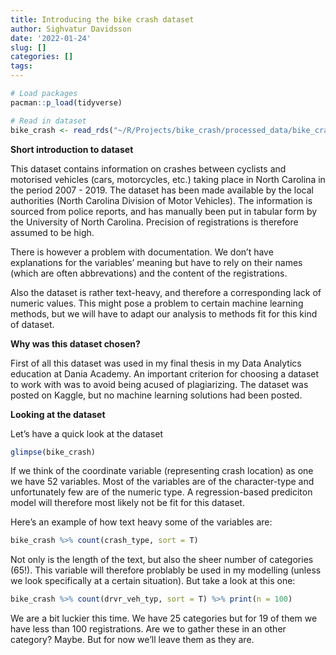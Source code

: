 ```yaml
---
title: Introducing the bike crash dataset
author: Sighvatur Davidsson
date: '2022-01-24'
slug: []
categories: []
tags:
---
```


```r
# Load packages
pacman::p_load(tidyverse)

# Read in dataset
bike_crash <- read_rds("~/R/Projects/bike_crash/processed_data/bike_crash.rds")

```

**Short introduction to dataset**

This dataset contains information on crashes between cyclists and motorised vehicles (cars, motorcycles, etc.) taking place in North Carolina in the period 2007 - 2019. The dataset has been made available by the local authorities (North Carolina Division of Motor Vehicles). The information is sourced from police reports, and has manually been put in tabular form by the University of North Carolina. Precision of registrations is therefore assumed to be high.

There is however a problem with documentation. We don't have explanations for the variables' meaning but have to rely on their names (which are often abbrevations) and the content of the registrations. 

Also the dataset is rather text-heavy, and therefore a corresponding lack of numeric values. This might pose a problem to certain machine learning methods, but we will have to adapt our analysis to methods fit for this kind of dataset.

**Why was this dataset chosen?**

First of all this dataset was used in my final thesis in my Data Analytics education at Dania Academy. An important criterion for choosing a dataset to work with was to avoid being acused of plagiarizing. The dataset was posted on Kaggle, but no machine learning solutions had been posted. 


**Looking at the dataset**

Let's have a quick look at the dataset
```r
glimpse(bike_crash)
```

If we think of the coordinate variable (representing crash location) as one we have 52 variables.
Most of the variables are of the character-type and unfortunately few are of the numeric type. A regression-based prediciton model will therefore most likely not be fit for this dataset. 

Here's an example of how text heavy some of the variables are:

```r
bike_crash %>% count(crash_type, sort = T) 
```

Not only is the length of the text, but also the sheer number of categories (65!). This variable will therefore problably be used in my modelling (unless we look specifically at a certain situation). But take a look at this one:

```r
bike_crash %>% count(drvr_veh_typ, sort = T) %>% print(n = 100)
```

We are a bit luckier this time. We have 25 categories but for 19 of them we have less than 100 registrations. Are we to gather these in an other category? Maybe. But for now we'll leave them as they are. 

